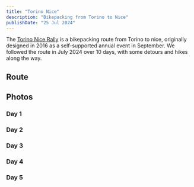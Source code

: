 ```yaml
---
title: "Torino Nice"
description: "Bikepacking from Torino to Nice"
publishDate: "25 Jul 2024"
---
```



The [Torino Nice Rally](https://torino-nice.weebly.com) is a bikepacking route from Torino to nice, originally designed in 2016 as a self-supported annual event in September. We followed the route in July 2024 over 10 days, with some detours and hikes along the way.

## Route

<Map />

## Photos

### Day 1

<Instagram id="C9w-7-nIU5x" />

### Day 2

<Instagram id="C9zf3esoPus" />

### Day 3

<Instagram id="C92LnUvI3G-" />

### Day 4

<Instagram id="C9428W7IMSm" />

### Day 5

<Instagram id="C98Kj_aIP-4" />
